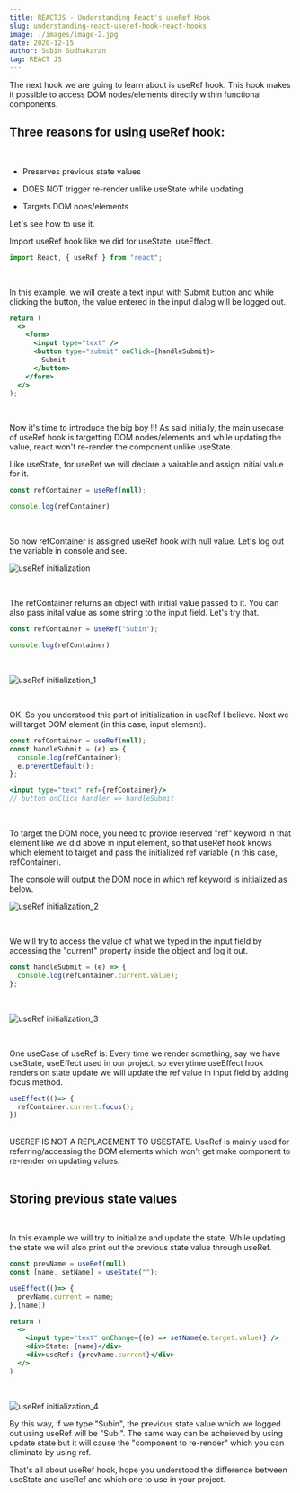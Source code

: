 ```yaml
---
title: REACTJS - Understanding React's useRef Hook
slug: understanding-react-useref-hook-react-hooks
image: ./images/image-2.jpg
date: 2020-12-15
author: Subin Sudhakaran
tag: REACT JS
---
```


<div className="posts-wrapper">

  The next hook we are going to learn about is useRef hook. This hook makes it possible to access DOM nodes/elements directly within functional components.

  ## Three reasons for using useRef hook:

  <br/>

  - Preserves previous state values

  - DOES NOT trigger re-render unlike useState while updating

  - Targets DOM noes/elements

  Let's see how to use it.

  Import useRef hook like we did for useState, useEffect.

  ```jsx
  import React, { useRef } from "react";
  ```

  <br/>

  In this example, we will create a text input with Submit button and while clicking the button, the value entered in the input dialog will be logged out.

  ```jsx
  return (
    <>
      <form>
        <input type="text" />
        <button type="submit" onClick={handleSubmit}>
          Submit
        </button>
      </form>
    </>
  );
  ```

  <br/>

  Now it's time to introduce the big boy !!! 
  As said initially, the main usecase of useRef hook is targetting DOM nodes/elements and while updating the value, react won't re-render the component unlike useState.

  Like useState, for useRef we will declare a vairable and assign initial value for it.

  ```jsx
  const refContainer = useRef(null);

  console.log(refContainer)
  ```

  <br/>

  So now refContainer is assigned useRef hook with null value. Let's log out the variable in console and see.

  ![useRef initialization](./images/useRef_initialize.PNG)

  <br/>

  The refContainer returns an object with initial value passed to it. You can also pass inital value as some string to the input field. Let's try that.

  ```jsx
  const refContainer = useRef("Subin");

  console.log(refContainer)
  ```

  <br/>

  ![useRef initialization_1](./images/useRef_initialize_1.PNG)

  <br/>

  OK. So you understood this part of initialization in useRef I believe.
  Next we will target DOM element (in this case, input element).

  ```jsx
  const refContainer = useRef(null);
  const handleSubmit = (e) => {
    console.log(refContainer);
    e.preventDefault();
  };

  <input type="text" ref={refContainer}/>
  // button onClick handler => handleSubmit
  ```

  <br/>

  To target the DOM node, you need to provide reserved "ref" keyword in that element like we did above in input element, so that useRef hook knows which element to target and pass the initialized ref variable (in this case, refContainer).
  
  The console will output the DOM node in which ref keyword is initialized as below.

  ![useRef initialization_2](./images/useRef_initialize_2.PNG)

  <br/>

  We will try to access the value of what we typed in the input field by accessing the "current" property inside the object and log it out.

  ```jsx
  const handleSubmit = (e) => {
    console.log(refContainer.current.value);
  };
  ```

  <br/>

  ![useRef initialization_3](./images/useRef_initialize_3.PNG)

  <br/>

  One useCase of useRef is:
  Every time we render something, say we have useState, useEffect used in our project, so everytime useEffect hook renders on state update we will update the ref value in input field by adding focus method.

  ```jsx
  useEffect(()=> {
    refContainer.current.focus();
  })
  ```

  <br/>

  <div class="blockquote">
  USEREF IS NOT A REPLACEMENT TO USESTATE. UseRef is mainly used for referring/accessing the DOM elements which won't get make component to re-render on updating values.
  </div>

  <br/>

  ## Storing previous state values
  
  <br/>

  In this example we will try to initialize and update the state. While updating the state we will also print out the previous state value through useRef.

  ```jsx
  const prevName = useRef(null);
  const [name, setName] = useState("");

  useEffect(()=> {
    prevName.current = name;
  },[name])

  return (
    <>
      <input type="text" onChange={(e) => setName(e.target.value)} />
      <div>State: {name}</div>
      <div>useRef: {prevName.current}</div>
    </>
  )
  ```

  <br/>

  ![useRef initialization_4](./images/useRef_initialize_4.PNG)

  By this way, if we type "Subin", the previous state value which we logged out using useRef will be "Subi". The same way can be acheieved by using update state but it will cause the "component to re-render" which you can eliminate by using ref.

  That's all about useRef hook, hope you understood the difference between useState and useRef and which one to use in your project.

</div>
